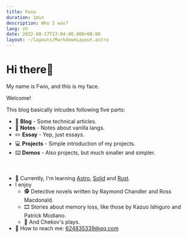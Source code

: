 ```yaml
---
title: Fwio
duration: 1min
description: Who I was?
lang: zh
date: 2022-08-17T23:04:00.000+08:00
layout: ~/layouts/MarkdownLayout.astro
---
```


# Hi there👋

<Avatar src={Niya.src} alt="Cutest doggo in the world." />

<span>My name is Fwio, and this is my face.</span>

Welcome!

This blog basically inlcudes following five parts:

- 📑 **Blog** - Some technical articles.
- 📓 **Notes** - Notes about vanilla langs.
- ✏️ **Essay** - Yep, just essays.
- 💻 **Projects** - Simple introduction of my projects.
- ⌨️ **Demos** - Also projects, but much smaller and simpler.

<br />

- 🌱 Currently, I'm learning [Astro](https://astro.build/), [Solid](https://www.solidjs.com/) and [Rust](https://www.rust-lang.org/).
- I enjoy
  - 🕵️ Detective novels written by Raymond Chandler and Ross Macdonald.
  - 🎞️ Stories about memory loss, like those by Kazuo Ishiguro and Patrick Modiano.
  - 🍒 And Chekov's plays.
- 📧 How to reach me: 624835339@qq.com
